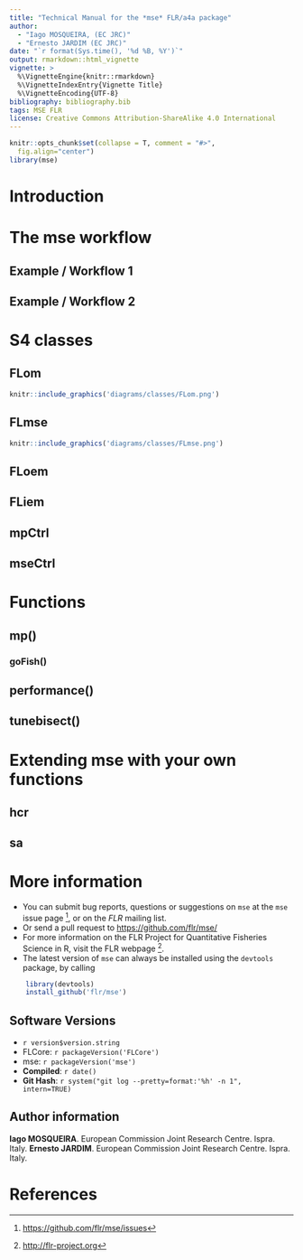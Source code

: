 ```yaml
---
title: "Technical Manual for the *mse* FLR/a4a package"
author:
  - "Iago MOSQUEIRA, (EC JRC)"
  - "Ernesto JARDIM (EC JRC)"
date: "`r format(Sys.time(), '%d %B, %Y')`"
output: rmarkdown::html_vignette
vignette: >
  %\VignetteEngine{knitr::rmarkdown}
  %\VignetteIndexEntry{Vignette Title}
  %\VignetteEncoding{UTF-8}
bibliography: bibliography.bib
tags: MSE FLR
license: Creative Commons Attribution-ShareAlike 4.0 International
---
```


```r
knitr::opts_chunk$set(collapse = T, comment = "#>",
  fig.align="center")
library(mse)
```

# Introduction

# The mse workflow



## Example / Workflow 1

## Example / Workflow 2

# S4 classes

## FLom

```r
knitr::include_graphics('diagrams/classes/FLom.png')
```

## FLmse

```r
knitr::include_graphics('diagrams/classes/FLmse.png')
```

## FLoem

## FLiem

## mpCtrl

## mseCtrl

# Functions

## mp()

### goFish()

## performance()

## tunebisect()

# Extending mse with your own functions

## hcr

## sa

# More information

* You can submit bug reports, questions or suggestions on `mse` at the `mse` issue page ^[<https://github.com/flr/mse/issues>], or on the *FLR* mailing list.
* Or send a pull request to <https://github.com/flr/mse/>
* For more information on the FLR Project for Quantitative Fisheries Science in R, visit the FLR webpage ^[<http://flr-project.org>].
* The latest version of `mse` can always be installed using the `devtools` package, by calling
```r
	library(devtools)
	install_github('flr/mse')
```

## Software Versions

* `r version$version.string`
* FLCore: `r packageVersion('FLCore')`
* mse: `r packageVersion('mse')`
* **Compiled**: `r date()`
* **Git Hash**: `r system("git log --pretty=format:'%h' -n 1", intern=TRUE)`

## Author information

**Iago MOSQUEIRA**. European Commission Joint Research Centre. Ispra. Italy.
**Ernesto JARDIM**. European Commission Joint Research Centre. Ispra. Italy.

# References

